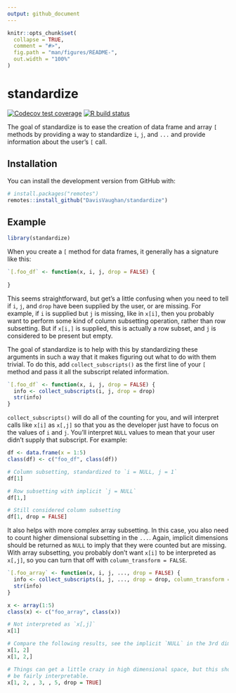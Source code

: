 ```yaml
---
output: github_document
---
```


<!-- README.md is generated from README.Rmd. Please edit that file -->

```r
knitr::opts_chunk$set(
  collapse = TRUE,
  comment = "#>",
  fig.path = "man/figures/README-",
  out.width = "100%"
)
```

# standardize

<!-- badges: start -->
[![Codecov test coverage](https://codecov.io/gh/DavisVaughan/standardize/branch/master/graph/badge.svg)](https://codecov.io/gh/DavisVaughan/standardize?branch=master)
[![R build status](https://github.com/DavisVaughan/standardize/workflows/R-CMD-check/badge.svg)](https://github.com/DavisVaughan/standardize/actions)
<!-- badges: end -->

The goal of standardize is to ease the creation of data frame and array `[` methods by providing a way to standardize `i`, `j`, and `...` and provide information about the user's `[` call.

## Installation

You can install the development version from GitHub with:

```r
# install.packages("remotes")
remotes::install_github("DavisVaughan/standardize")
```

## Example

```r
library(standardize)
```


When you create a `[` method for data frames, it generally has a signature like this:

```r
`[.foo_df` <- function(x, i, j, drop = FALSE) {
  
}
```

This seems straightforward, but get's a little confusing when you need to tell if `i`, `j`, and `drop` have been supplied by the user, or are missing. For example, if `i` is supplied but `j` is missing, like in `x[i]`, then you probably want to perform some kind of column subsetting operation, rather than row subsetting. But if `x[i,]` is supplied, this is actually a row subset, and `j` is considered to be present but empty.

The goal of standardize is to help with this by standardizing these arguments in such a way that it makes figuring out what to do with them trivial. To do this, add `collect_subscripts()` as the first line of your `[` method and pass it all the subscript related information.

```r
`[.foo_df` <- function(x, i, j, drop = FALSE) {
  info <- collect_subscripts(i, j, drop = drop)
  str(info)
}
```

`collect_subscripts()` will do all of the counting for you, and will interpret calls like `x[i]` as `x[,j]` so that you as the developer just have to focus on the values of `i` and `j`. You'll interpret `NULL` values to mean that your user didn't supply that subscript. For example:

```r
df <- data.frame(x = 1:5)
class(df) <- c("foo_df", class(df))

# Column subsetting, standardized to `i = NULL, j = 1`
df[1]

# Row subsetting with implicit `j = NULL`
df[1,]

# Still considered column subsetting
df[1, drop = FALSE]
```
It also helps with more complex array subsetting. In this case, you also need to count higher dimensional subsetting in the `...`. Again, implicit dimensions should be returned as `NULL` to imply that they were counted but are missing. With array subsetting, you probably don't want `x[i]` to be interpreted as `x[,j]`, so you can turn that off with `column_transform = FALSE`.

```r
`[.foo_array` <- function(x, i, j, ..., drop = FALSE) {
  info <- collect_subscripts(i, j, ..., drop = drop, column_transform = FALSE)
  str(info)
}
```

```r
x <- array(1:5)
class(x) <- c("foo_array", class(x))

# Not interpreted as `x[,j]`
x[1]

# Compare the following results, see the implicit `NULL` in the 3rd dimension?
x[1, 2]
x[1, 2,]

# Things can get a little crazy in high dimensional space, but this should
# be fairly interpretable.
x[1, 2, , 3, , 5, drop = TRUE]
```



